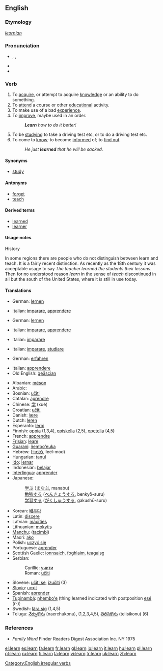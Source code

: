 ==English==

===Etymology===
{{OE.}} ''[[leornian]]''

===Pronunciation===
*{{AHD|lû(r)n}}, {{IPA|/lɜː(r)n/}}, {{SAMPA|/l3:(r)n/}}
*{{audio|en-us-learn.ogg|Audio (US)}}
*{{rhymes|ɜː(r)n}}

===Verb===
{{en-verb|learns|learning|'''[[learned]]''' ''or'' '''[[learnt]]'''}}

# To [[acquire]], or attempt to acquire [[knowledge]] or an ability to do something.
# To [[attend]] a course or other [[educational]] activity.
# To make use of a bad [[experience]].
# To [[improve]], maybe used in an order.
#: '''''Learn''' how to do it better!''
# To be [[studying]] to take a driving test etc, or to do a driving test etc.
# To come to [[know]]; to become [[inform]]ed of; to [[find out]].
#: ''He just '''learned''' that he will be sacked.''

====Synonyms====
*[[study]]

====Antonyms====
*[[forget]]
*[[teach]]

====Derived terms====
*[[learned]]
*[[learner]]

====Usage notes====
;History
In some regions there are people who do not distinguish between learn and teach.  It is a fairly recent distinction.  As recently as the 18th century it was acceptable usage to say ''The teacher learned the students their lessons.''  Then for no understood reason ''learn'' in the sense of ''teach'' discontinued in all but the south of the United States, where it is still in use today.

====Translations====
{{trans-top|to acquire knowledge or ability}}
*German: [[lernen]]
{{trans-mid}}
*Italian: [[imparare]], [[apprendere]]
{{trans-bottom}}

{{trans-top|to attend educational activity}}
*German: [[lernen]]
{{trans-mid}}
*Italian: [[imparare]], [[apprendere]]
{{trans-bottom}}

{{trans-top|to make use of a bad experience}}
{{trans-mid}}
*Italian: [[imparare]]
{{trans-bottom}}

{{trans-top|to improve}}
{{trans-mid}}
{{trans-bottom}}

{{trans-top|to be studying}}
{{trans-mid}}
*Italian: [[imparare]], [[studiare]]
{{trans-bottom}}

{{trans-top|to come to know; to become informed of; to find out}}
*German: [[erfahren]]
{{trans-mid}}
*Italian: [[apprendere]]
*Old English: [[geascian|ġeāscian]]
{{trans-bottom}}

{{rfc-trans}}
{{trans-top|Translations to be categorised}}
*Albanian: [[mëson]]
*Arabic: {{ARchar|[[يتعلم]]}}
*Bosnian: [[učiti]]
*Catalan: [[aprendre]]
*Chinese: [[学]] (xué)
*Croatian: [[učiti]]
*Danish: [[lære]]
*Dutch: [[leren]]
*Esperanto: [[lerni]]
*Finnish: [[oppia]] (1,3,4), [[opiskella]] (2,5), [[opetella]] (4,5)
*French: [[apprendre]]
*[[Frisian]]: [[leare]]
*[[Guaraní]]: [[ñembo'euka]]
*Hebrew: ([[ללמוד]], leel-mod)
*Hungarian: [[tanul]]
*[[Ido]]: [[lernar]]
*Indonesian: [[ajar|belajar]]
*[[Interlingua]]: [[apprender]]
*Japanese:
*:[[学ぶ]] ([[まなぶ]], manabu)
*:[[勉強]]する ([[べんきょう]]する, benkyō-suru)
*:[[学習]]する ([[がくしゅう]]する, gakushū-suru)
{{trans-mid}}
*Korean: [[배우다]]
*Latin: [[discere]]
*Latvian: [[mācīties]]
*Lithuanian: [[mokytis]]
*[[Manchu]]: ([[tacimbi]])
*Maori: [[ako]]
*Polish: [[uczyć|uczyć się]]
*Portuguese: [[aprender]]
*Scottish Gaelic: [[ionnsaich]], [[foghlaim]], [[teagaisg]]
*Serbian:
*:Cyrillic: [[учити#Serbian|учити]]
*:Roman: [[učiti#Serbian|učiti]]
*Slovene: [[učiti se]], [[izučiti]] (3)
*[[Slovio]]: [[ucxit]]
*Spanish: [[aprender]]
*[[Tupinambá]]: [[nhembo'e]] (thing learned indicated with postposition [[esé]] (r-))
*Swedish: [[lära sig]] (1,4,5)
*Telugu: [[నేర్చుకొను]] (naerchukonu), (1,2,3,4,5), [[తెలిసికొను]] (telisikonu) (6)
{{trans-bottom}}

===References===
{{R:Century 1911}}
{{R:Webster 1913}}
* ''Family Word'' Finder Readers Digest Association Inc. NY 1975

[[Category:English irregular verbs]]

[[el:learn]]
[[es:learn]]
[[fa:learn]]
[[fr:learn]]
[[gl:learn]]
[[io:learn]]
[[it:learn]]
[[hu:learn]]
[[pl:learn]]
[[pt:learn]]
[[ru:learn]]
[[fi:learn]]
[[ta:learn]]
[[vi:learn]]
[[tr:learn]]
[[uk:learn]]
[[zh:learn]]